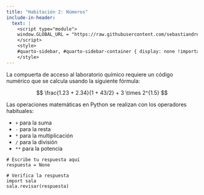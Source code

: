 ```yaml
---
title: "Habitación 2: Números"
include-in-header:
  text: |
    <script type="module">
    window.GLOBAL_URL = "https://raw.githubusercontent.com/sebastiandres/pyscape/refs/heads/main/quarto/rooms/sala_02.py";
    </script>
    <style>
    #quarto-sidebar, #quarto-sidebar-container { display: none !important; }
    </style>
---
```


La compuerta de acceso al laboratorio químico requiere un código numérico que se calcula usando la siguiente fórmula:

$$
\frac{1.23 + 2.34}{1 + 43/2} + 3 \times 2^{1.5}
$$

::: {.callout-tip title="Operaciones matemáticas en Python" collapse="true"}
Las operaciones matemáticas en Python se realizan con los operadores habituales:

* `+` para la suma
* `-` para la resta
* `*` para la multiplicación
* `/` para la división
* `**` para la potencia
:::

```pyodide-python
# Escribe tu respuesta aquí
respuesta = None

# Verifica la respuesta
import sala
sala.revisar(respuesta)
```